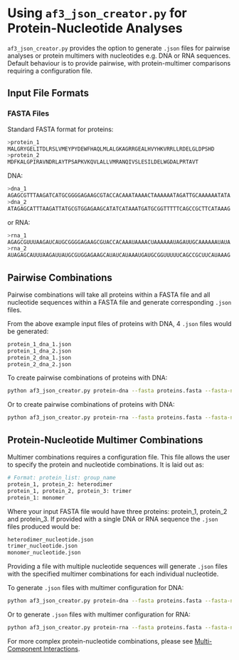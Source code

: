 # Using `af3_json_creator.py` for Protein-Nucleotide Analyses

`af3_json_creator.py` provides the option to generate `.json` files for pairwise analyses or protein multimers with nucleotides e.g. DNA or RNA sequences.  Default behaviour is to provide pairwise, with protein-multimer comparisons requiring a configuration file.

## Input File Formats

### FASTA Files

Standard FASTA format for proteins:

```bash
>protein_1
MALGRYGELITDLRSLVMEYPYDEWFHAQLMLALGKAGRRGEALHVYHKVRRLLRDELGLDPSHD
>protein_2
MDFKALGPIRAVNDRLAYTPSAPKVKQVLALLVMRANQIVSLESILDELWGDALPRTAVT
```

DNA:

```bash
>dna_1
AGAGCGTTTAAGATCATGCGGGGAGAAGCGTACCACAAATAAAACTAAAAAATAGATTGCAAAAAATATA
>dna_2
ATAGAGCATTTAAGATTATGCGTGGAGAAGCATATCATAAATGATGCGGTTTTTCAGCCGCTTCATAAAG
```

or RNA:

```bash
>rna_1
AGAGCGUUUAAGAUCAUGCGGGGAGAAGCGUACCACAAAUAAAACUAAAAAAUAGAUUGCAAAAAAUAUA
>rna_2
AUAGAGCAUUUAAGAUUAUGCGUGGAGAAGCAUAUCAUAAAUGAUGCGGUUUUUCAGCCGCUUCAUAAAG
```

## Pairwise Combinations

Pairwise combinations will take all proteins within a FASTA file and all nucleotide sequences within a FASTA file and generate corresponding `.json` files.

From the above example input files of proteins with DNA, 4 `.json` files would be generated:

```bash
protein_1_dna_1.json
protein_1_dna_2.json
protein_2_dna_1.json
protein_2_dna_2.json
```

To create pairwise combinations of proteins with DNA:

```bash
python af3_json_creator.py protein-dna --fasta proteins.fasta --fasta-nucleic dna_sequences.fasta --output-dir output
```

Or to create pairwise combinations of proteins with DNA:

```bash
python af3_json_creator.py protein-rna --fasta proteins.fasta --fasta-nucleic rna_sequences.fasta --output-dir output
```

## Protein-Nucleotide Multimer Combinations

Multimer combinations requires a configuration file.  This file allows the user to specify the protein and nucleotide combinations.  It is laid out as:

```bash
# Format: protein_list: group_name
protein_1, protein_2: heterodimer
protein_1, protein_2, protein_3: trimer
protein_1: monomer
```

Where your input FASTA file would have three proteins: protein_1, protein_2 and protein_3.  If provided with a single DNA or RNA sequence the `.json` files produced would be:

```bash
heterodimer_nucleotide.json
trimer_nucleotide.json
monomer_nucleotide.json
```

Providing a file with multiple nucleotide sequences will generate `.json` files with the specified multimer combinations for each individual nucleotide.

To generate `.json` files with multimer configuration for DNA:

```bash
python af3_json_creator.py protein-dna --fasta proteins.fasta --fasta-nucleic dna_sequences.fasta --config multimer.txt --output-dir output
```

Or to generate `.json` files with multimer configuration for RNA:

```bash
python af3_json_creator.py protein-rna --fasta proteins.fasta --fasta-nucleic rna_sequences.fasta --config multimer.txt --output-dir output
```

For more complex protein-nucleotide combinations, please see [Multi-Component Interactions](multi-component.qmd).
